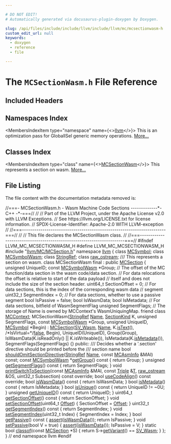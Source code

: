 ```yaml
---

# DO NOT EDIT!
# Automatically generated via docusaurus-plugin-doxygen by Doxygen.

slug: /api/files/include/include/llvm/include/llvm/mc/mcsectionwasm-h
custom_edit_url: null
keywords:
  - doxygen
  - reference
  - file

---
```





# The `MCSectionWasm.h` File Reference

<DoxygenPage pluginConfig={pluginConfig}>



## Included Headers

<IncludesList>
<IncludesListItem
  filePath="llvm/MC/MCSection.h"
  permalink="/docs/api/files/include/include/llvm/include/llvm/mc/mcsection-h"
  isLocal="true" />
</IncludesList>

## Namespaces Index

<MembersIndex>

<MembersIndexItem
  type="namespace"
  name={<><a href="/docs/api/namespaces/llvm">llvm</a></>}>
This is an optimization pass for GlobalISel generic memory operations. <a href="/docs/api/namespaces/llvm/#details">More...</a>
</MembersIndexItem>

</MembersIndex>

## Classes Index

<MembersIndex>

<MembersIndexItem
  type="class"
  name={<><a href="/docs/api/classes/llvm/mcsectionwasm">MCSectionWasm</a></>}>
This represents a section on wasm. <a href="/docs/api/classes/llvm/mcsectionwasm/#details">More...</a>
</MembersIndexItem>

</MembersIndex>


## File Listing

The file content with the documentation metadata removed is:

<ProgramListing>

<Link id="l00001" /><CodeLine lineNumber="1"><Highlight kind="comment">//===- MCSectionWasm.h - Wasm Machine Code Sections -------------&#42;- C++ -&#42;-===//</Highlight><Highlight kind="normal"></Highlight></CodeLine>
<Link id="l00002" /><CodeLine lineNumber="2"><Highlight kind="normal"></Highlight><Highlight kind="comment">//</Highlight><Highlight kind="normal"></Highlight></CodeLine>
<Link id="l00003" /><CodeLine lineNumber="3"><Highlight kind="normal"></Highlight><Highlight kind="comment">// Part of the LLVM Project, under the Apache License v2.0 with LLVM Exceptions.</Highlight><Highlight kind="normal"></Highlight></CodeLine>
<Link id="l00004" /><CodeLine lineNumber="4"><Highlight kind="normal"></Highlight><Highlight kind="comment">// See https://llvm.org/LICENSE.txt for license information.</Highlight><Highlight kind="normal"></Highlight></CodeLine>
<Link id="l00005" /><CodeLine lineNumber="5"><Highlight kind="normal"></Highlight><Highlight kind="comment">// SPDX-License-Identifier: Apache-2.0 WITH LLVM-exception</Highlight><Highlight kind="normal"></Highlight></CodeLine>
<Link id="l00006" /><CodeLine lineNumber="6"><Highlight kind="normal"></Highlight><Highlight kind="comment">//</Highlight><Highlight kind="normal"></Highlight></CodeLine>
<Link id="l00007" /><CodeLine lineNumber="7"><Highlight kind="normal"></Highlight><Highlight kind="comment">//===----------------------------------------------------------------------===//</Highlight><Highlight kind="normal"></Highlight></CodeLine>
<Link id="l00008" /><CodeLine lineNumber="8"><Highlight kind="normal"></Highlight><Highlight kind="comment">//</Highlight><Highlight kind="normal"></Highlight></CodeLine>
<Link id="l00009" /><CodeLine lineNumber="9"><Highlight kind="normal"></Highlight><Highlight kind="comment">// This file declares the MCSectionWasm class.</Highlight><Highlight kind="normal"></Highlight></CodeLine>
<Link id="l00010" /><CodeLine lineNumber="10"><Highlight kind="normal"></Highlight><Highlight kind="comment">//</Highlight><Highlight kind="normal"></Highlight></CodeLine>
<Link id="l00011" /><CodeLine lineNumber="11"><Highlight kind="normal"></Highlight><Highlight kind="comment">//===----------------------------------------------------------------------===//</Highlight><Highlight kind="normal"></Highlight></CodeLine>
<Link id="l00012" /><CodeLine lineNumber="12"><Highlight kind="normal"></Highlight></CodeLine>
<Link id="l00013" /><CodeLine lineNumber="13"><Highlight kind="normal"></Highlight><Highlight kind="preprocessor">#ifndef LLVM&#95;MC&#95;MCSECTIONWASM&#95;H</Highlight><Highlight kind="normal"></Highlight></CodeLine>
<Link id="l00014" /><CodeLine lineNumber="14"><Highlight kind="normal"></Highlight><Highlight kind="preprocessor">#define LLVM&#95;MC&#95;MCSECTIONWASM&#95;H</Highlight><Highlight kind="normal"></Highlight></CodeLine>
<Link id="l00015" /><CodeLine lineNumber="15"><Highlight kind="normal"></Highlight></CodeLine>
<Link id="l00016" /><CodeLine lineNumber="16"><Highlight kind="normal"></Highlight><Highlight kind="preprocessor">#include &quot;<a href="/docs/api/files/include/include/llvm/include/llvm/mc/mcsection-h">llvm/MC/MCSection.h</a>&quot;</Highlight><Highlight kind="normal"></Highlight></CodeLine>
<Link id="l00017" /><CodeLine lineNumber="17"><Highlight kind="normal"></Highlight></CodeLine>
<Link id="l00018" /><CodeLine lineNumber="18"><Highlight kind="normal"></Highlight><Highlight kind="keyword">namespace </Highlight><Highlight kind="normal"><a href="/docs/api/namespaces/llvm">llvm</a> &#123;</Highlight></CodeLine>
<Link id="l00019" /><CodeLine lineNumber="19"><Highlight kind="normal"></Highlight></CodeLine>
<Link id="l00020" /><CodeLine lineNumber="20"><Highlight kind="normal"></Highlight><Highlight kind="keyword">class </Highlight><Highlight kind="normal"><a href="/docs/api/classes/llvm/mcsymbol">MCSymbol</a>;</Highlight></CodeLine>
<Link id="l00021" /><CodeLine lineNumber="21"><Highlight kind="normal"></Highlight><Highlight kind="keyword">class </Highlight><Highlight kind="normal"><a href="/docs/api/classes/llvm/mcsymbolwasm">MCSymbolWasm</a>;</Highlight></CodeLine>
<Link id="l00022" /><CodeLine lineNumber="22"><Highlight kind="normal"></Highlight><Highlight kind="keyword">class </Highlight><Highlight kind="normal"><a href="/docs/api/classes/llvm/stringref">StringRef</a>;</Highlight></CodeLine>
<Link id="l00023" /><CodeLine lineNumber="23"><Highlight kind="normal"></Highlight><Highlight kind="keyword">class </Highlight><Highlight kind="normal"><a href="/docs/api/classes/llvm/raw-ostream">raw&#95;ostream</a>;</Highlight></CodeLine>
<Link id="l00024" /><CodeLine lineNumber="24"><Highlight kind="normal"></Highlight><Highlight kind="comment"></Highlight></CodeLine>
<Link id="l00025" /><CodeLine lineNumber="25"><Highlight kind="comment">/// This represents a section on wasm.</Highlight><Highlight kind="normal"></Highlight></CodeLine>
<Link id="l00026" /><CodeLine lineNumber="26" lineLink="/docs/api/classes/llvm/mcsectionwasm"><Highlight kind="normal"></Highlight><Highlight kind="keyword">class </Highlight><Highlight kind="normal">MCSectionWasm final : </Highlight><Highlight kind="keyword">public</Highlight><Highlight kind="normal"> <a href="/docs/api/classes/llvm/mcsection/#ad2c130ecb0e15e740bfad7eb61eb061e">MCSection</a> &#123;</Highlight></CodeLine>
<Link id="l00027" /><CodeLine lineNumber="27"><Highlight kind="normal">  </Highlight><Highlight kind="keywordtype">unsigned</Highlight><Highlight kind="normal"> UniqueID;</Highlight></CodeLine>
<Link id="l00028" /><CodeLine lineNumber="28"><Highlight kind="normal"></Highlight></CodeLine>
<Link id="l00029" /><CodeLine lineNumber="29"><Highlight kind="normal">  </Highlight><Highlight kind="keyword">const</Highlight><Highlight kind="normal"> <a href="/docs/api/classes/llvm/mcsymbolwasm">MCSymbolWasm</a> &#42;Group;</Highlight></CodeLine>
<Link id="l00030" /><CodeLine lineNumber="30"><Highlight kind="normal"></Highlight></CodeLine>
<Link id="l00031" /><CodeLine lineNumber="31"><Highlight kind="normal">  </Highlight><Highlight kind="comment">// The offset of the MC function/data section in the wasm code/data section.</Highlight><Highlight kind="normal"></Highlight></CodeLine>
<Link id="l00032" /><CodeLine lineNumber="32"><Highlight kind="normal">  </Highlight><Highlight kind="comment">// For data relocations the offset is relative to start of the data payload</Highlight><Highlight kind="normal"></Highlight></CodeLine>
<Link id="l00033" /><CodeLine lineNumber="33"><Highlight kind="normal">  </Highlight><Highlight kind="comment">// itself and does not include the size of the section header.</Highlight><Highlight kind="normal"></Highlight></CodeLine>
<Link id="l00034" /><CodeLine lineNumber="34"><Highlight kind="normal">  uint64&#95;t SectionOffset = 0;</Highlight></CodeLine>
<Link id="l00035" /><CodeLine lineNumber="35"><Highlight kind="normal"></Highlight></CodeLine>
<Link id="l00036" /><CodeLine lineNumber="36"><Highlight kind="normal">  </Highlight><Highlight kind="comment">// For data sections, this is the index of the corresponding wasm data</Highlight><Highlight kind="normal"></Highlight></CodeLine>
<Link id="l00037" /><CodeLine lineNumber="37"><Highlight kind="normal">  </Highlight><Highlight kind="comment">// segment</Highlight><Highlight kind="normal"></Highlight></CodeLine>
<Link id="l00038" /><CodeLine lineNumber="38"><Highlight kind="normal">  uint32&#95;t SegmentIndex = 0;</Highlight></CodeLine>
<Link id="l00039" /><CodeLine lineNumber="39"><Highlight kind="normal"></Highlight></CodeLine>
<Link id="l00040" /><CodeLine lineNumber="40"><Highlight kind="normal">  </Highlight><Highlight kind="comment">// For data sections, whether to use a passive segment</Highlight><Highlight kind="normal"></Highlight></CodeLine>
<Link id="l00041" /><CodeLine lineNumber="41"><Highlight kind="normal">  </Highlight><Highlight kind="keywordtype">bool</Highlight><Highlight kind="normal"> IsPassive = </Highlight><Highlight kind="keyword">false</Highlight><Highlight kind="normal">;</Highlight></CodeLine>
<Link id="l00042" /><CodeLine lineNumber="42"><Highlight kind="normal"></Highlight></CodeLine>
<Link id="l00043" /><CodeLine lineNumber="43"><Highlight kind="normal">  </Highlight><Highlight kind="keywordtype">bool</Highlight><Highlight kind="normal"> IsWasmData;</Highlight></CodeLine>
<Link id="l00044" /><CodeLine lineNumber="44"><Highlight kind="normal"></Highlight></CodeLine>
<Link id="l00045" /><CodeLine lineNumber="45"><Highlight kind="normal">  </Highlight><Highlight kind="keywordtype">bool</Highlight><Highlight kind="normal"> IsMetadata;</Highlight></CodeLine>
<Link id="l00046" /><CodeLine lineNumber="46"><Highlight kind="normal"></Highlight></CodeLine>
<Link id="l00047" /><CodeLine lineNumber="47"><Highlight kind="normal">  </Highlight><Highlight kind="comment">// For data sections, bitfield of WasmSegmentFlag</Highlight><Highlight kind="normal"></Highlight></CodeLine>
<Link id="l00048" /><CodeLine lineNumber="48"><Highlight kind="normal">  </Highlight><Highlight kind="keywordtype">unsigned</Highlight><Highlight kind="normal"> SegmentFlags;</Highlight></CodeLine>
<Link id="l00049" /><CodeLine lineNumber="49"><Highlight kind="normal"></Highlight></CodeLine>
<Link id="l00050" /><CodeLine lineNumber="50"><Highlight kind="normal">  </Highlight><Highlight kind="comment">// The storage of Name is owned by MCContext&#39;s WasmUniquingMap.</Highlight><Highlight kind="normal"></Highlight></CodeLine>
<Link id="l00051" /><CodeLine lineNumber="51" lineLink="/docs/api/classes/llvm/mcsectionwasm/#a7862d2f746209c16291d7139dab55e00"><Highlight kind="normal">  </Highlight><Highlight kind="keyword">friend</Highlight><Highlight kind="normal"> </Highlight><Highlight kind="keyword">class </Highlight><Highlight kind="normal"><a href="/docs/api/classes/llvm/mcsectionwasm/#a7862d2f746209c16291d7139dab55e00">MCContext</a>;</Highlight></CodeLine>
<Link id="l00052" /><CodeLine lineNumber="52"><Highlight kind="normal">  MCSectionWasm(<a href="/docs/api/classes/llvm/stringref">StringRef</a> <a href="/docs/api/classes/llvm/mcsection/#a93cf15fffef6e58ff9e85810de335dfe">Name</a>, <a href="/docs/api/classes/llvm/sectionkind">SectionKind</a> K, </Highlight><Highlight kind="keywordtype">unsigned</Highlight><Highlight kind="normal"> SegmentFlags,</Highlight></CodeLine>
<Link id="l00053" /><CodeLine lineNumber="53"><Highlight kind="normal">                </Highlight><Highlight kind="keyword">const</Highlight><Highlight kind="normal"> <a href="/docs/api/classes/llvm/mcsymbolwasm">MCSymbolWasm</a> &#42;Group, </Highlight><Highlight kind="keywordtype">unsigned</Highlight><Highlight kind="normal"> UniqueID, <a href="/docs/api/classes/llvm/mcsymbol">MCSymbol</a> &#42;Begin)</Highlight></CodeLine>
<Link id="l00054" /><CodeLine lineNumber="54"><Highlight kind="normal">      : <a href="/docs/api/classes/llvm/mcsection/#ad2c130ecb0e15e740bfad7eb61eb061e">MCSection</a>(<a href="/docs/api/classes/llvm/mcsection/#afecf7c84b079ea5c169f71b6c06ece98a7c374a7bda5381a1dc719ad365618053">SV&#95;Wasm</a>, <a href="/docs/api/classes/llvm/mcsection/#a93cf15fffef6e58ff9e85810de335dfe">Name</a>, K.<a href="/docs/api/classes/llvm/mcsection/#a90366eeb65f96f6d6d6b721551c260df">isText</a>(), </Highlight><Highlight kind="comment">/&#42;IsVirtual=&#42;/</Highlight><Highlight kind="normal"><a href="/docs/api/namespaces/false">false</a>, Begin),</Highlight></CodeLine>
<Link id="l00055" /><CodeLine lineNumber="55"><Highlight kind="normal">        UniqueID(UniqueID), Group(Group),</Highlight></CodeLine>
<Link id="l00056" /><CodeLine lineNumber="56"><Highlight kind="normal">        IsWasmData(K.isReadOnly() || K.isWriteable()),</Highlight></CodeLine>
<Link id="l00057" /><CodeLine lineNumber="57"><Highlight kind="normal">        IsMetadata(K.<a href="/docs/api/classes/llvm/mcsectionwasm/#ae99a5978675f7bba0795acd8ed0c2c6f">isMetadata</a>()), SegmentFlags(SegmentFlags) &#123;&#125;</Highlight></CodeLine>
<Link id="l00058" /><CodeLine lineNumber="58"><Highlight kind="normal"></Highlight></CodeLine>
<Link id="l00059" /><CodeLine lineNumber="59"><Highlight kind="normal"></Highlight><Highlight kind="keyword">public</Highlight><Highlight kind="normal">:</Highlight><Highlight kind="comment"></Highlight></CodeLine>
<Link id="l00060" /><CodeLine lineNumber="60"><Highlight kind="comment">  /// Decides whether a &#39;.section&#39; directive should be printed before the</Highlight></CodeLine>
<Link id="l00061" /><CodeLine lineNumber="61"><Highlight kind="comment">  /// section name</Highlight><Highlight kind="normal"></Highlight></CodeLine>
<Link id="l00062" /><CodeLine lineNumber="62"><Highlight kind="normal">  </Highlight><Highlight kind="keywordtype">bool</Highlight><Highlight kind="normal"> <a href="/docs/api/classes/llvm/mcsectionwasm/#a762403a6aa5b0c887129edbb4a008807">shouldOmitSectionDirective</a>(<a href="/docs/api/classes/llvm/stringref">StringRef</a> <a href="/docs/api/classes/llvm/mcsection/#a93cf15fffef6e58ff9e85810de335dfe">Name</a>, </Highlight><Highlight kind="keyword">const</Highlight><Highlight kind="normal"> <a href="/docs/api/classes/llvm/mcasminfo">MCAsmInfo</a> &amp;MAI) </Highlight><Highlight kind="keyword">const</Highlight><Highlight kind="normal">;</Highlight></CodeLine>
<Link id="l00063" /><CodeLine lineNumber="63"><Highlight kind="normal"></Highlight></CodeLine>
<Link id="l00064" /><CodeLine lineNumber="64" lineLink="/docs/api/classes/llvm/mcsectionwasm/#ab81281190ff524116d1ee92d1983c138"><Highlight kind="normal">  </Highlight><Highlight kind="keyword">const</Highlight><Highlight kind="normal"> <a href="/docs/api/classes/llvm/mcsymbolwasm">MCSymbolWasm</a> &#42;<a href="/docs/api/classes/llvm/mcsectionwasm/#ab81281190ff524116d1ee92d1983c138">getGroup</a>()</Highlight><Highlight kind="keyword"> const </Highlight><Highlight kind="normal">&#123; </Highlight><Highlight kind="keywordflow">return</Highlight><Highlight kind="normal"> Group; &#125;</Highlight></CodeLine>
<Link id="l00065" /><CodeLine lineNumber="65" lineLink="/docs/api/classes/llvm/mcsectionwasm/#abf60308a9d094e4948df7c8c899e9472"><Highlight kind="normal">  </Highlight><Highlight kind="keywordtype">unsigned</Highlight><Highlight kind="normal"> <a href="/docs/api/classes/llvm/mcsectionwasm/#abf60308a9d094e4948df7c8c899e9472">getSegmentFlags</a>()</Highlight><Highlight kind="keyword"> const </Highlight><Highlight kind="normal">&#123; </Highlight><Highlight kind="keywordflow">return</Highlight><Highlight kind="normal"> SegmentFlags; &#125;</Highlight></CodeLine>
<Link id="l00066" /><CodeLine lineNumber="66"><Highlight kind="normal"></Highlight></CodeLine>
<Link id="l00067" /><CodeLine lineNumber="67"><Highlight kind="normal">  </Highlight><Highlight kind="keywordtype">void</Highlight><Highlight kind="normal"> <a href="/docs/api/classes/llvm/mcsectionwasm/#a7dde3ab7501ba49c539fd851003d5e40">printSwitchToSection</a>(</Highlight><Highlight kind="keyword">const</Highlight><Highlight kind="normal"> <a href="/docs/api/classes/llvm/mcasminfo">MCAsmInfo</a> &amp;MAI, </Highlight><Highlight kind="keyword">const</Highlight><Highlight kind="normal"> <a href="/docs/api/classes/llvm/triple">Triple</a> &amp;<a href="/docs/api/files/lib/lib/target/lib/target/mips/mips16isellowering-cpp/#a0acb682b8260ab1c60b918599864e2e5">T</a>,</Highlight></CodeLine>
<Link id="l00068" /><CodeLine lineNumber="68"><Highlight kind="normal">                            <a href="/docs/api/classes/llvm/raw-ostream">raw&#95;ostream</a> &amp;OS,</Highlight></CodeLine>
<Link id="l00069" /><CodeLine lineNumber="69"><Highlight kind="normal">                            uint32&#95;t Subsection) </Highlight><Highlight kind="keyword">const override</Highlight><Highlight kind="normal">;</Highlight></CodeLine>
<Link id="l00070" /><CodeLine lineNumber="70"><Highlight kind="normal">  </Highlight><Highlight kind="keywordtype">bool</Highlight><Highlight kind="normal"> <a href="/docs/api/classes/llvm/mcsectionwasm/#a436d195e2dbf86e95b9309d648aa0def">useCodeAlign</a>() </Highlight><Highlight kind="keyword">const override</Highlight><Highlight kind="normal">;</Highlight></CodeLine>
<Link id="l00071" /><CodeLine lineNumber="71"><Highlight kind="normal"></Highlight></CodeLine>
<Link id="l00072" /><CodeLine lineNumber="72" lineLink="/docs/api/classes/llvm/mcsectionwasm/#aae13c85610bc6d0b6d95160e28bae031"><Highlight kind="normal">  </Highlight><Highlight kind="keywordtype">bool</Highlight><Highlight kind="normal"> <a href="/docs/api/classes/llvm/mcsectionwasm/#aae13c85610bc6d0b6d95160e28bae031">isWasmData</a>()</Highlight><Highlight kind="keyword"> const </Highlight><Highlight kind="normal">&#123; </Highlight><Highlight kind="keywordflow">return</Highlight><Highlight kind="normal"> IsWasmData; &#125;</Highlight></CodeLine>
<Link id="l00073" /><CodeLine lineNumber="73" lineLink="/docs/api/classes/llvm/mcsectionwasm/#ae99a5978675f7bba0795acd8ed0c2c6f"><Highlight kind="normal">  </Highlight><Highlight kind="keywordtype">bool</Highlight><Highlight kind="normal"> <a href="/docs/api/classes/llvm/mcsectionwasm/#ae99a5978675f7bba0795acd8ed0c2c6f">isMetadata</a>()</Highlight><Highlight kind="keyword"> const </Highlight><Highlight kind="normal">&#123; </Highlight><Highlight kind="keywordflow">return</Highlight><Highlight kind="normal"> IsMetadata; &#125;</Highlight></CodeLine>
<Link id="l00074" /><CodeLine lineNumber="74"><Highlight kind="normal"></Highlight></CodeLine>
<Link id="l00075" /><CodeLine lineNumber="75" lineLink="/docs/api/classes/llvm/mcsectionwasm/#aa4de8a637b4df2b00e702de183ea98f0"><Highlight kind="normal">  </Highlight><Highlight kind="keywordtype">bool</Highlight><Highlight kind="normal"> <a href="/docs/api/classes/llvm/mcsectionwasm/#aa4de8a637b4df2b00e702de183ea98f0">isUnique</a>()</Highlight><Highlight kind="keyword"> const </Highlight><Highlight kind="normal">&#123; </Highlight><Highlight kind="keywordflow">return</Highlight><Highlight kind="normal"> UniqueID != ~0U; &#125;</Highlight></CodeLine>
<Link id="l00076" /><CodeLine lineNumber="76" lineLink="/docs/api/classes/llvm/mcsectionwasm/#ae600666d4b10b0b158fb2ec994beaef8"><Highlight kind="normal">  </Highlight><Highlight kind="keywordtype">unsigned</Highlight><Highlight kind="normal"> <a href="/docs/api/classes/llvm/mcsectionwasm/#ae600666d4b10b0b158fb2ec994beaef8">getUniqueID</a>()</Highlight><Highlight kind="keyword"> const </Highlight><Highlight kind="normal">&#123; </Highlight><Highlight kind="keywordflow">return</Highlight><Highlight kind="normal"> UniqueID; &#125;</Highlight></CodeLine>
<Link id="l00077" /><CodeLine lineNumber="77"><Highlight kind="normal"></Highlight></CodeLine>
<Link id="l00078" /><CodeLine lineNumber="78" lineLink="/docs/api/classes/llvm/mcsectionwasm/#adb59fdf9eda7393714ce34a22e39cf93"><Highlight kind="normal">  uint64&#95;t <a href="/docs/api/classes/llvm/mcsectionwasm/#adb59fdf9eda7393714ce34a22e39cf93">getSectionOffset</a>()</Highlight><Highlight kind="keyword"> const </Highlight><Highlight kind="normal">&#123; </Highlight><Highlight kind="keywordflow">return</Highlight><Highlight kind="normal"> SectionOffset; &#125;</Highlight></CodeLine>
<Link id="l00079" /><CodeLine lineNumber="79" lineLink="/docs/api/classes/llvm/mcsectionwasm/#abb71496c5ecf1570c66c726635675cd6"><Highlight kind="normal">  </Highlight><Highlight kind="keywordtype">void</Highlight><Highlight kind="normal"> <a href="/docs/api/classes/llvm/mcsectionwasm/#abb71496c5ecf1570c66c726635675cd6">setSectionOffset</a>(uint64&#95;t <a href="/docs/api/namespaces/llvm/#a05f5b9a11bdcc5feba62899f95dcf878a3134224cba2545bc57954d3b072aebb4">Offset</a>) &#123; SectionOffset = <a href="/docs/api/namespaces/llvm/#a05f5b9a11bdcc5feba62899f95dcf878a3134224cba2545bc57954d3b072aebb4">Offset</a>; &#125;</Highlight></CodeLine>
<Link id="l00080" /><CodeLine lineNumber="80"><Highlight kind="normal"></Highlight></CodeLine>
<Link id="l00081" /><CodeLine lineNumber="81" lineLink="/docs/api/classes/llvm/mcsectionwasm/#a16c8ba68c6427d9828cf58cde9e89b68"><Highlight kind="normal">  uint32&#95;t <a href="/docs/api/classes/llvm/mcsectionwasm/#a16c8ba68c6427d9828cf58cde9e89b68">getSegmentIndex</a>()</Highlight><Highlight kind="keyword"> const </Highlight><Highlight kind="normal">&#123; </Highlight><Highlight kind="keywordflow">return</Highlight><Highlight kind="normal"> SegmentIndex; &#125;</Highlight></CodeLine>
<Link id="l00082" /><CodeLine lineNumber="82" lineLink="/docs/api/classes/llvm/mcsectionwasm/#a54907fd8a64f18d7567e54482d386d49"><Highlight kind="normal">  </Highlight><Highlight kind="keywordtype">void</Highlight><Highlight kind="normal"> <a href="/docs/api/classes/llvm/mcsectionwasm/#a54907fd8a64f18d7567e54482d386d49">setSegmentIndex</a>(uint32&#95;t Index) &#123; SegmentIndex = Index; &#125;</Highlight></CodeLine>
<Link id="l00083" /><CodeLine lineNumber="83"><Highlight kind="normal"></Highlight></CodeLine>
<Link id="l00084" /><CodeLine lineNumber="84" lineLink="/docs/api/classes/llvm/mcsectionwasm/#af6fc9a8acbd9d3e5d4d1791346ed37e3"><Highlight kind="normal">  </Highlight><Highlight kind="keywordtype">bool</Highlight><Highlight kind="normal"> <a href="/docs/api/classes/llvm/mcsectionwasm/#af6fc9a8acbd9d3e5d4d1791346ed37e3">getPassive</a>()</Highlight><Highlight kind="keyword"> const </Highlight><Highlight kind="normal">&#123;</Highlight></CodeLine>
<Link id="l00085" /><CodeLine lineNumber="85"><Highlight kind="normal">    <a href="/docs/api/files/lib/lib/target/lib/target/amdgpu/silowercontrolflow-cpp/#a4868c5d81c5ccc98c47aeab6244346a0">assert</a>(<a href="/docs/api/classes/llvm/mcsectionwasm/#aae13c85610bc6d0b6d95160e28bae031">isWasmData</a>());</Highlight></CodeLine>
<Link id="l00086" /><CodeLine lineNumber="86"><Highlight kind="normal">    </Highlight><Highlight kind="keywordflow">return</Highlight><Highlight kind="normal"> IsPassive;</Highlight></CodeLine>
<Link id="l00087" /><CodeLine lineNumber="87"><Highlight kind="normal">  &#125;</Highlight></CodeLine>
<Link id="l00088" /><CodeLine lineNumber="88" lineLink="/docs/api/classes/llvm/mcsectionwasm/#a77d3472542d498b80be3fd3870ab3a47"><Highlight kind="normal">  </Highlight><Highlight kind="keywordtype">void</Highlight><Highlight kind="normal"> <a href="/docs/api/classes/llvm/mcsectionwasm/#a77d3472542d498b80be3fd3870ab3a47">setPassive</a>(</Highlight><Highlight kind="keywordtype">bool</Highlight><Highlight kind="normal"> V = </Highlight><Highlight kind="keyword">true</Highlight><Highlight kind="normal">) &#123;</Highlight></CodeLine>
<Link id="l00089" /><CodeLine lineNumber="89"><Highlight kind="normal">    <a href="/docs/api/files/lib/lib/target/lib/target/amdgpu/silowercontrolflow-cpp/#a4868c5d81c5ccc98c47aeab6244346a0">assert</a>(<a href="/docs/api/classes/llvm/mcsectionwasm/#aae13c85610bc6d0b6d95160e28bae031">isWasmData</a>());</Highlight></CodeLine>
<Link id="l00090" /><CodeLine lineNumber="90"><Highlight kind="normal">    IsPassive = V;</Highlight></CodeLine>
<Link id="l00091" /><CodeLine lineNumber="91"><Highlight kind="normal">  &#125;</Highlight></CodeLine>
<Link id="l00092" /><CodeLine lineNumber="92" lineLink="/docs/api/classes/llvm/mcsectionwasm/#a757321a88fef03bfeb03bf365fea6c83"><Highlight kind="normal">  </Highlight><Highlight kind="keyword">static</Highlight><Highlight kind="normal"> </Highlight><Highlight kind="keywordtype">bool</Highlight><Highlight kind="normal"> <a href="/docs/api/classes/llvm/mcsectionwasm/#a757321a88fef03bfeb03bf365fea6c83">classof</a>(</Highlight><Highlight kind="keyword">const</Highlight><Highlight kind="normal"> <a href="/docs/api/classes/llvm/mcsection/#ad2c130ecb0e15e740bfad7eb61eb061e">MCSection</a> &#42;S) &#123; </Highlight><Highlight kind="keywordflow">return</Highlight><Highlight kind="normal"> S-&gt;<a href="/docs/api/classes/llvm/mcsection/#a2337a53a051cfed7b9fc29a4eb1e5f1c">getVariant</a>() == <a href="/docs/api/classes/llvm/mcsection/#afecf7c84b079ea5c169f71b6c06ece98a7c374a7bda5381a1dc719ad365618053">SV&#95;Wasm</a>; &#125;</Highlight></CodeLine>
<Link id="l00093" /><CodeLine lineNumber="93"><Highlight kind="normal">&#125;;</Highlight></CodeLine>
<Link id="l00094" /><CodeLine lineNumber="94"><Highlight kind="normal"></Highlight></CodeLine>
<Link id="l00095" /><CodeLine lineNumber="95"><Highlight kind="normal">&#125; </Highlight><Highlight kind="comment">// end namespace llvm</Highlight><Highlight kind="normal"></Highlight></CodeLine>
<Link id="l00096" /><CodeLine lineNumber="96"><Highlight kind="normal"></Highlight></CodeLine>
<Link id="l00097" /><CodeLine lineNumber="97"><Highlight kind="normal"></Highlight><Highlight kind="preprocessor">#endif</Highlight></CodeLine>

</ProgramListing>

</DoxygenPage>

